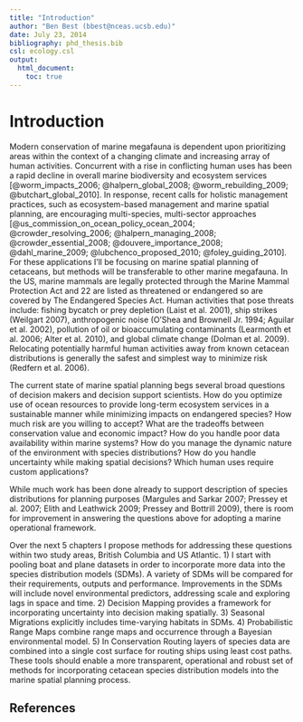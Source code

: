 ```yaml
---
title: "Introduction"
author: "Ben Best (bbest@nceas.ucsb.edu)"
date: July 23, 2014
bibliography: phd_thesis.bib
csl: ecology.csl
output:
  html_document:
    toc: true
---
```


# Introduction

Modern conservation of marine megafauna is dependent upon prioritizing areas within the context of a changing climate and increasing array of human activities. Concurrent with a rise in conflicting human uses has been a rapid decline in overall marine biodiversity and ecosystem services [@worm_impacts_2006; @halpern_global_2008; @worm_rebuilding_2009; @butchart_global_2010]. In response, recent calls for holistic management practices, such as ecosystem-based management and marine spatial planning, are encouraging multi-species, multi-sector approaches [@us_commission_on_ocean_policy_ocean_2004; @crowder_resolving_2006; @halpern_managing_2008; @crowder_essential_2008; @douvere_importance_2008; @dahl_marine_2009; @lubchenco_proposed_2010; @foley_guiding_2010]. For these applications I’ll be focusing on marine spatial planning of cetaceans, but methods will be transferable to other marine megafauna. In the US, marine mammals are legally protected through the Marine Mammal Protection Act and 22 are listed as threatened or endangered so are covered by The Endangered Species Act. Human activities that pose threats include: fishing bycatch or prey depletion (Laist et al. 2001), ship strikes (Weilgart 2007), anthropogenic noise (O’Shea and Brownell Jr. 1994; Aguilar et al. 2002), pollution of oil or bioaccumulating contaminants (Learmonth et al. 2006; Alter et al. 2010), and global climate change (Dolman et al. 2009). Relocating potentially harmful human activities away from known cetacean distributions is generally the safest and simplest way to minimize risk (Redfern et al. 2006).

The current state of marine spatial planning begs several broad questions of decision makers and decision support scientists. How do you optimize use of ocean resources to provide long-term ecosystem services in a sustainable manner while minimizing impacts on endangered species?  How much risk are you willing to accept?  What are the tradeoffs between conservation value and economic impact?  How do you handle poor data availability within marine systems?  How do you manage the dynamic nature of the environment with species distributions?  How do you handle uncertainty while making spatial decisions?  Which human uses require custom applications?

While much work has been done already to support description of species distributions for planning purposes (Margules and Sarkar 2007; Pressey et al. 2007; Elith and Leathwick 2009; Pressey and Bottrill 2009), there is room for improvement in answering the questions above for adopting a marine operational framework.

Over the next 5 chapters I propose methods for addressing these questions within two study areas, British Columbia and US Atlantic. 1) I start with pooling boat and plane datasets in order to incorporate more data into the species distribution models (SDMs). A variety of SDMs will be compared for their requirements, outputs and performance. Improvements in the SDMs will include novel environmental predictors, addressing scale and exploring lags in space and time. 2) Decision Mapping provides a framework for incorporating uncertainty into decision making spatially. 3) Seasonal Migrations explicitly includes time-varying habitats in SDMs. 4) Probabilistic Range Maps combine range maps and occurrence through a Bayesian environmental model. 5) In Conservation Routing layers of species data are combined into a single cost surface for routing ships using least cost paths. These tools should enable a more transparent, operational and robust set of methods for incorporating cetacean species distribution models into the marine spatial planning process.

## References
